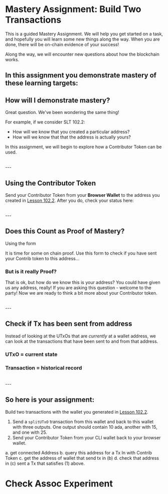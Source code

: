 
# Mastery Assignment: Build Two Transactions
This is a guided Mastery Assignment. We will help you get started on a task, and hopefully you will learn some new things along the way. When you are done, there will be on-chain evidence of your success!

Along the way, we will encounter new questions about how the blockchain works.

## In this assignment you demonstrate mastery of these learning targets:
<SLTSmall moduleNumber={102} id="102.1" />
<SLTSmall moduleNumber={102} id="102.2" />
<SLTSmall moduleNumber={102} id="102.3" />


## How will I demonstrate mastery?
Great question. We've been wondering the same thing!

For example, if we consider SLT 102.2:
- How will we know that you created a particular address?
- How will we know that that the address is actually yours?

In this assignment, we will begin to explore how a Contributor Token can be used.

<br />
---

## Using the Contributor Token

Send your Contributor Token from your **Browser Wallet** to the address you created in [Lesson 102.2](/modules/102/1022). After you do, check your status here:

<CheckAddressHasContributorToken />

<br />
---

## Does this Count as Proof of Mastery?
Using the form

It is time for some on chain proof. Use this form to check if you have sent your Contrib token to this address...

### But is it really Proof?
That is ok, but how do we know this is your address? You could have given us any address, really! If you are asking this question - welcome to the party! Now we are ready to think a bit more about your Contributor token.

<br />
---

## Check if Tx has been sent from address
Instead of looking at the UTxOs that are *currently* at a wallet address, we can look at the transactions that have been sent to and from that address.

### UTxO = current state

### Transaction = historical record


<CheckTxFromAddressWithPolicyID />

<br />
---

## So here is your assignment:
Build two transactions with the wallet you generated in [Lesson 102.2](/modules/102/1022).

1. Send a `splitUTxO` transaction from this wallet and back to this wallet with three outputs. One output should contain 10 ada, another with 15, and one with 25.
2. Send your Contributor Token from your CLI wallet back to your browser wallet.


a. get connected Address
b. query this address for a Tx In with Contrib Token
c. get the address of wallet that send tx in (b)
d. check that address in (c) sent a Tx that satisfies (1) above.

# Check Assoc Experiment
<CheckAssociatedWallet />

